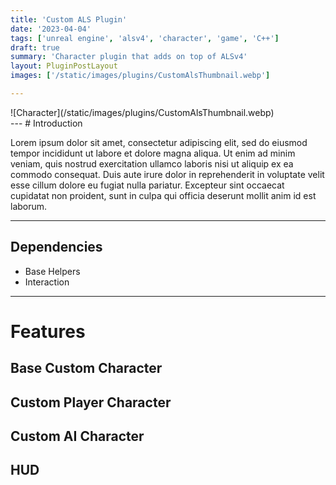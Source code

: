 ```yaml
---
title: 'Custom ALS Plugin'
date: '2023-04-04'
tags: ['unreal engine', 'alsv4', 'character', 'game', 'C++']
draft: true
summary: 'Character plugin that adds on top of ALSv4'
layout: PluginPostLayout
images: ['/static/images/plugins/CustomAlsThumbnail.webp']

---
```

<div className="flex flex-wrap -mx-2 overflow-hidden xl:-mx-2">
    <div className="my-1 px-2 w-full overflow-hidden xl:my-1 xl:px-2 xl:w-1/2">
        ![Character](/static/images/plugins/CustomAlsThumbnail.webp)
    </div>
</div>
--- 
# Introduction

Lorem ipsum dolor sit amet, consectetur adipiscing elit, sed do eiusmod tempor incididunt ut labore et dolore magna aliqua. 
Ut enim ad minim veniam, quis nostrud exercitation ullamco laboris nisi ut aliquip ex ea commodo consequat. 
Duis aute irure dolor in reprehenderit in voluptate velit esse cillum dolore eu fugiat nulla pariatur. 
Excepteur sint occaecat cupidatat non proident, sunt in culpa qui officia deserunt mollit anim id est laborum.


--- 

## Dependencies

- Base Helpers
- Interaction

---
# Features

## Base Custom Character

## Custom Player Character

## Custom AI Character

## HUD
